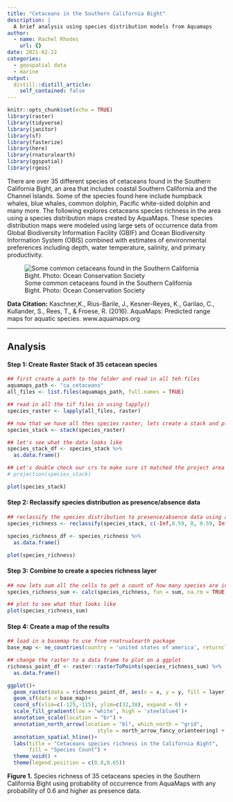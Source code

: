 ```yaml
---
title: "Cetaceans in the Southern California Bight"
description: |
  A brief analysis using species distribution models from Aquamaps
author:
  - name: Rachel Rhodes
    url: {}
date: 2021-02-22
categories:
  - geospatial data
  - marine 
output:
  distill::distill_article:
    self_contained: false
---
```


```r
knitr::opts_chunk$set(echo = TRUE)
library(raster)
library(tidyverse)
library(janitor)
library(sf)
library(fasterize)
library(here)
library(rnaturalearth)
library(ggspatial) 
library(rgeos)
```

There are over 35 different species of cetaceans found in the Southern California Bight, an area that includes coastal Southern California and the Channel Islands. Some of the species found here include humpback whales, blue whales, common dolphin, Pacific white-sided dolphin and many more. The following explores cetaceans species richness in the area using a species distribution maps created by AquaMaps. These species distribution maps were modeled using large sets of occurrence data from Global Biodiversity Information Facility (GBIF) and Ocean Biodiversity Information System (OBIS) combined with estimates of environmental preferences including depth, water temperature, salinity, and primary productivity. 

![Some common cetaceans found in the Southern California Bight. Photo: Ocean Conservation Society](ocs_cetacean_drawings.jpg)

**Data Citation:** Kaschner,K., Rius-Barile, J., Kesner-Reyes, K., Garilao, C., Kullander, S., Rees, T., & Froese, R. (2016). AquaMaps: Predicted range maps for aquatic species. www.aquamaps.org

---

## Analysis 

#### Step 1: Create Raster Stack of 35 cetacean species

```r
## first create a path to the folder and read in all teh files
aquamaps_path <- "ca_cetaceans"
all_files <- list.files(aquamaps_path, full.names = TRUE)

## read in all the tif files in using lapply()
species_raster <- lapply(all_files, raster)

## now that we have all thes species raster, lets create a stack and plot them
species_stack <- stack(species_raster)

## let's see what the data looks like
species_stack_df <- species_stack %>% 
  as.data.frame()

## Let's double check our crs to make sure it matched the project area
# projection(species_stack)

plot(species_stack)
```

#### Step 2: Reclassify species distribution as presence/absence data

```r
## reclassify the species distribution to presence/absence data using a threshold of 0.6
species_richness <- reclassify(species_stack, c(-Inf,0.59, 0, 0.59, Inf, 1))

species_richness_df <- species_richness %>% 
  as.data.frame()

plot(species_richness)
```


#### Step 3: Combine to create a species richness layer

```r
## now lets sum all the cells to get a count of how many species are in each cell
species_richness_sum <- calc(species_richness, fun = sum, na.rm = TRUE) 

## plot to see what that looks like
plot(species_richness_sum)

```

#### Step 4: Create a map of the results

```r
## load in a basemap to use from rnatrualearth package
base_map <- ne_countries(country = 'united states of america', returnclass = 'sf')

## change the raster to a data frame to plot on a ggplot
richness_point_df <- raster::rasterToPoints(species_richness_sum) %>% 
  as.data.frame()

ggplot()+
  geom_raster(data = richness_point_df, aes(x = x, y = y, fill = layer))+
  geom_sf(data = base_map)+
  coord_sf(xlim=c(-125,-115), ylim=c(32,38), expand = 0) +
  scale_fill_gradient(low = 'white', high = 'steelblue4')+
  annotation_scale(location = "br") +
  annotation_north_arrow(location = "bl", which_north = "grid", 
                             style = north_arrow_fancy_orienteering) +
  annotation_spatial_hline()+
  labs(title = "Cetaceans species richness in the California Bight", 
       fill = "Species Count") +
  theme_void() +
  theme(legend.position = c(0.8,0.65)) 

```

**Figure 1.** Species richness of 35 cetaceans species in the Southern California Bight using probability of occurrence from AquaMaps with any probability of 0.6 and higher as presence data.